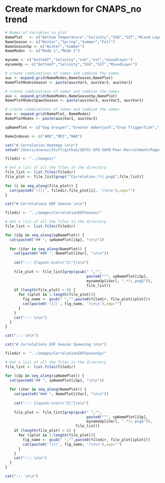 # Create markdown for CNAPS_no trend

```r

# Names of Variables to plot
NamePlot   <- c("Bottom Temperature","Salinity","SSH","SST","Mixed Layer")
NameSeason <- c("Winter","Spring","Summer","Fall")
NameSeasonSp <- c("Winter","Summer")
NameModes  <- c("Mode 1","Mode 2")

myname <- c("bottomT","Salinity","ssh","sst","mixedlayer")
mynameUp <- c("BottomT","Salinity","SSH","SST","MixedLayer")

# create combinations of names and combine the names
aux <- expand.grid(NameModes,NameSeason,NamePlot)
NamePlotModesSeason <- paste(aux$Var3, aux$Var2, aux$Var1)

# create combinations of names and combine the names
aux <- expand.grid(NameModes,NameSeasonSp,NamePlot)
NamePlotModesSpawnSeason <- paste(aux$Var3, aux$Var2, aux$Var1)

# create combinations of names and combine the names
aux <- expand.grid(NamePlot, NameModes)
NamePlotModes <- paste(aux$Var1, aux$Var2)

spNamePlot <- c("Gag Grouper","Greater Amberjack","Gray Triggerfish"," Red Porgy","Red Grouper","Black Sea Bass","Red Snapper","Scamp","Snowy Grouper ","Vermilion Snapper")

NameIndexes <- c("AMO","MEI","NAO")

cat("# Correlation Heatmap \n\n")
setwd("/Users/anavaz/Stuff/github/SEFSC-SFD-SAFB-Poor-Recruitment/Pages/")

filedir <- "../images/"

# Get a list of all the files in the directory
file_list <- list.files(filedir)
file_plot <- file_list[grep("^Correlation.*\\.png$",file_list)]
 
for (i in seq_along(file_plot)) {
  cat(paste0('![](', filedir,file_plot[i], ')\n\n'),sep="")
}

cat("# Correlations EOF Season \n\n")

filedir <- "../images/CorrelationEOFSeason/"

# Get a list of all the files in the directory
file_list <- list.files(filedir)

for (iSp in seq_along(spNamePlot)) {
  cat(paste0("## ", spNamePlot[iSp], "\n\n"))
  
  for (iVar in seq_along(NamePlot)) {
    cat(paste0("### ", NamePlot[iVar], "\n\n"))
    
    cat("::: {layout-ncol=\"2\"}\n\n")
    
    file_plot <- file_list[grep(gsub(" ","",
                                     paste0("^", spNamePlot[iSp], 
                                     mynameUp[iVar], ".*\\.png$")),
                                     file_list)]
    if (length(file_plot) > 0) {
      for (iplot in 1:length(file_plot)){
        fig_name <- gsub(" ","",paste0(filedir, file_plot[iplot]))
        cat(paste0('![](', fig_name, ')\n\n'),sep="")
      }
    }
    cat("::: \n\n")
  }
}

cat("::: \n\n")

cat("# Correlations EOF Season Spawning \n\n")

filedir <- "../images/CorrelationEOFSeasonSp/"

# Get a list of all the files in the directory
file_list <- list.files(filedir)

for (iSp in seq_along(spNamePlot)) {
  cat(paste0("## ", spNamePlot[iSp], "\n\n"))
  
  for (iVar in seq_along(NamePlot)) {
    cat(paste0("### ", NamePlot[iVar], "\n\n"))
  
    cat("::: {layout-ncol=\"2\"}\n\n")
      
    file_plot <- file_list[grep(gsub(" ","",
                                     paste0("^", spNamePlot[iSp], 
                                     mynameUp[iVar], ".*\\.png$")), 
                                file_list)]
    if (length(file_plot) > 0) {
      for (iplot in 1:length(file_plot)){
        fig_name <- gsub(" ","",paste0(filedir, file_plot[iplot]))
        cat(paste0('![](', fig_name, ')\n\n'),sep="")
      }
    }
    cat("::: \n\n")
  }
}

cat("::: \n\n")
```
